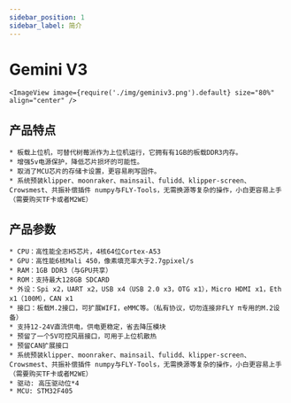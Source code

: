 ```yaml
---
sidebar_position: 1
sidebar_label: 简介
---
```



# Gemini V3

    <ImageView image={require('./img/geminiv3.png').default} size="80%" align="center" />

## 产品特点
    * 板载上位机，可替代树莓派作为上位机运行，它拥有有1GB的板载DDR3内存。
    * 增强5v电源保护，降低芯片损坏的可能性。
    * 取消了MCU芯片的存储卡设置，更容易刷写固件。
    * 系统预装klipper、moonraker、mainsail、fulidd、klipper-screen、Crowsmest、共振补偿插件 numpy与FLY-Tools，无需换源等复杂的操作，小白更容易上手（需要购买TF卡或者M2WE）


## 产品参数

    * CPU：高性能全志H5芯片，4核64位Cortex-A53
    * GPU：高性能6核Mali 450，像素填充率大于2.7gpixel/s
    * RAM：1GB DDR3（与GPU共享）
    * ROM：支持最大128GB SDCARD
    * 外设：Spi x2，UART x2，USB x4（USB 2.0 x3，OTG x1），Micro HDMI x1，Eth x1（100M），CAN x1
    * 接口：板载M.2接口，可扩展WIFI，eMMC等。（私有协议，切勿连接非FLY π专用的M.2设备）
    * 支持12-24V直流供电，供电更稳定，省去降压模块
    * 预留了一个5V可控风扇接口，可用于上位机散热
    * 预留CAN扩展接口
    * 系统预装klipper、moonraker、mainsail、fulidd、klipper-screen、Crowsmest、共振补偿插件 numpy与FLY-Tools，无需换源等复杂的操作，小白更容易上手（需要购买TF卡或者M2WE）
    * 驱动: 高压驱动位*4
    * MCU: STM32F405
